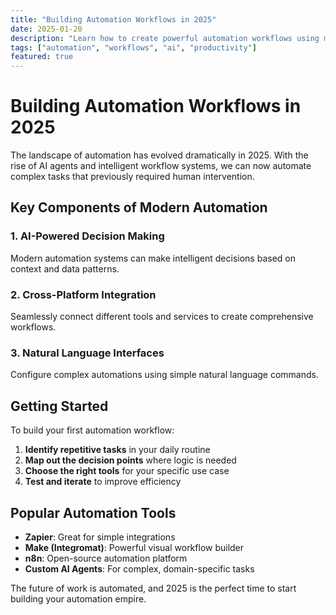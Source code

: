 ```yaml
---
title: "Building Automation Workflows in 2025"
date: 2025-01-20
description: "Learn how to create powerful automation workflows using modern AI agents and tools"
tags: ["automation", "workflows", "ai", "productivity"]
featured: true
---
```


# Building Automation Workflows in 2025

The landscape of automation has evolved dramatically in 2025. With the rise of AI agents and intelligent workflow systems, we can now automate complex tasks that previously required human intervention.

## Key Components of Modern Automation

### 1. AI-Powered Decision Making

Modern automation systems can make intelligent decisions based on context and data patterns.

### 2. Cross-Platform Integration

Seamlessly connect different tools and services to create comprehensive workflows.

### 3. Natural Language Interfaces

Configure complex automations using simple natural language commands.

## Getting Started

To build your first automation workflow:

1. **Identify repetitive tasks** in your daily routine
2. **Map out the decision points** where logic is needed
3. **Choose the right tools** for your specific use case
4. **Test and iterate** to improve efficiency

## Popular Automation Tools

- **Zapier**: Great for simple integrations
- **Make (Integromat)**: Powerful visual workflow builder
- **n8n**: Open-source automation platform
- **Custom AI Agents**: For complex, domain-specific tasks

The future of work is automated, and 2025 is the perfect time to start building your automation empire.
